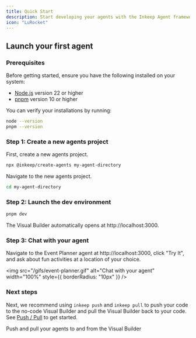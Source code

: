 ```yaml
---
title: Quick Start
description: Start developing your agents with the Inkeep Agent framework
icon: "LuRocket"    
---
```


## Launch your first agent

### Prerequisites

Before getting started, ensure you have the following installed on your system:

- [Node.js](https://nodejs.org/en/download/) version 22 or higher
- [pnpm](https://pnpm.io/installation) version 10 or higher

You can verify your installations by running:

```bash
node --version
pnpm --version
```

### Step 1: Create a new agents project

First, create a new agents project.

```bash
npx @inkeep/create-agents my-agent-directory 
```

Navigate to the new agents project.

```bash
cd my-agent-directory
```

### Step 2: Launch the dev environment

```bash
pnpm dev
```

The Visual Builder automatically opens at http://localhost:3000.

### Step 3: Chat with your agent

Navigate to the Event Planner agent at http://localhost:3000, click "Try It", and ask about fun activities at a location of your choice.

<img src="/gifs/event-planner.gif" alt="Chat with your agent" width="100%" style={{ borderRadius: "10px" }} />

### Next steps

Next, we recommend using `inkeep push` and `inkeep pull` to push your code to the no-code Visual Builder and pull the Visual Builder back to your code. See [Push / Pull](/get-started/push-pull) to get started.

<Cards>
  <Card title="Push / Pull" icon="LuArrowLeftRight" href="/get-started/push-pull">
    Push and pull your agents to and from the Visual Builder
  </Card>
</Cards>
